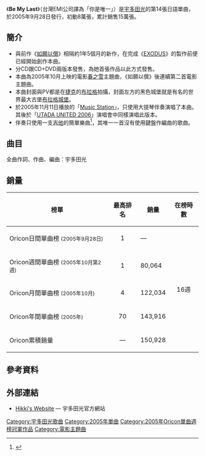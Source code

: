 {{Single infobox
| Name = Be My Last
| Cover = Utada Hikaru - Be My Last.jpg
| Artist = [[宇多田光|宇多田光]]
| from Album = [[ULTRA_BLUE|ULTRA BLUE]]
| Released = 2005年9月28日
| Format = CD, CD+DVD
| Genre = [[J-Pop|J-Pop]]
| Length = 4分32秒
| Label = [[東芝EMI|東芝EMI]]
| Writer = [[宇多田光|宇多田光]]
| Producer = [[宇多田光|宇多田光]]
| Certification  = *雙白金唱片（[[日本唱片協會|日本唱片協會]]）
| Chart position = *週間最高順位1位（[[Oricon|Oricon]]）
*2005年10月度月間4位（Oricon）
*2005年度年間順位70位（Oricon）
| Reviews = 
| Last single = [[Exodus_'04|Exodus '04]] <br />（2004年）
| This single = '''Be My Last''' <br />（2005年）
| Next single =  [[You_Make_Me_Want_To_Be_A_Man|You Make Me Want To Be A Man]] <br />（2005年）
}}
《'''Be My Last'''》（台灣EMI公司譯為「你是唯一」）是[[宇多田光|宇多田光]]的第14張日語單曲，於2005年9月28日發行，初動8萬張，累計銷售15萬張。 

== 簡介 ==
*與前作《[[如願以償|如願以償]]》相隔約1年5個月的新作，在完成《[[EXODUS|EXODUS]]》的製作前便已經開始創作本曲。
*分CD跟CD+DVD兩版本發售，為她首張作品以此方式發售。
*本曲為2005年10月上映的電影[[春之雪|春之雪]]主題曲，《如願以償》後連續第二首電影主題曲。
*本曲封面與PV都是在[[捷克|捷克]]的[[布拉格|布拉格]]拍攝，封面左方的黑色城堡就是有名的世界最大古堡[[布拉格城堡|布拉格城堡]]。
*於2005年11月11日播放的「[[Music_Station|Music Station]]」，只使用大提琴伴奏演唱了本曲。其後於「[[UTADA_UNITED_2006|UTADA UNITED 2006]]」演唱會中同樣演唱此版本。
*伴奏只使用一支[[吉他|吉他]]的簡單樂曲<ref>{{cite web|url=http://www.oricon.co.jp/music/special/050928_01.html|language=ja|title=<span lang="ja">宇多田ヒカル『ずっと聴きたかった宇多田ヒカルの音楽がここにある</span>|publisher=oricon|date=2005-09-28|accessdate=2005-09-28|archive-date=2005-11-18|archive-url=https://web.archive.org/web/20051118182634/http://www.oricon.co.jp/music/special/050928_01.html|dead-url=no}}</ref>，其唯一一首沒有使用鍵盤作編曲的歌曲。

== 曲目 ==
全曲作詞、作曲、編曲：宇多田光
{{tracklist
| collapsed       = 
| headline        = CD
| total_length    = 
| title1          = Be My Last
| length1         = 4:32
}}
{{Tracklist
| collapsed       = 
| headline        = DVD（CD+DVD版本限定）
| extra_column    = 導演
| total_length    = 
| title1          = Be My Last
| note1           = [[音樂影片|音樂影片]]
| extra1          = [[紀里谷和明|紀里谷和明]]
| length1         = 
}}

== 銷量 ==
{| class="wikitable" width="500px" style="font-size:small;"
!榜單
!最高排名
!銷量
!在榜時數
|-
|Oricon日間單曲榜 <small>(2005年9月28日)</small>
|align="center"|1
|—
|rowspan="5" align="center"|16週
|-
|Oricon週間單曲榜 <small>(2005年10月第2週)</small>
|align="center"|1
|80,064
|-
|Oricon月間單曲榜 <small>(2005年10月)</small>
|align="center"|4
|122,034
|-
|Oricon年間單曲榜 <small>(2005年)</small>
|align="center"|70
|143,916
|-
|Oricon累積銷量
|align="center"|—
|150,928
|}

== 參考資料 ==

<references/>

== 外部連結 ==
*[https://web.archive.org/web/20080926100557/http://www.toshiba-emi.co.jp/hikki/ Hikki's Website] — 宇多田光官方網站

{{Utada Hikaru songs}}
{{Oricon單曲週榜冠軍 (2005年)|2005年10月10日}}

[[Category:宇多田光歌曲|Category:宇多田光歌曲]]
[[Category:2005年單曲|Category:2005年單曲]]
[[Category:2005年Oricon單曲週榜冠軍作品|Category:2005年Oricon單曲週榜冠軍作品]]
[[Category:電影主題曲|Category:電影主題曲]]